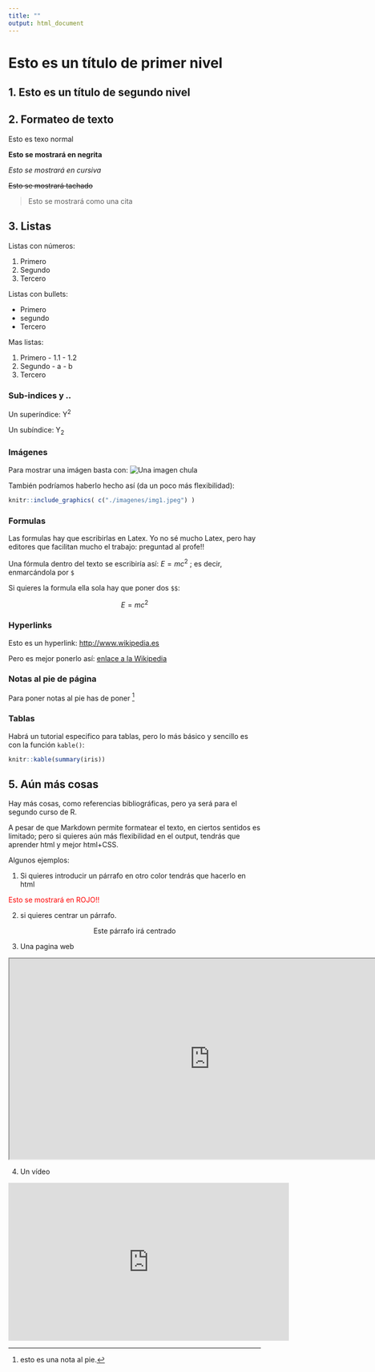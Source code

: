 ```yaml
---
title: ""
output: html_document
---
```




# Esto es un título de primer nivel

## 1. Esto es un título de segundo nivel


## 2. Formateo de texto

Esto es texo normal  

**Esto se mostrará en negrita**

*Esto se mostrará en cursiva*

~~Esto se mostrará tachado~~

> Esto se mostrará como una cita

## 3. Listas

Listas con números:

  1. Primero
  2. Segundo
  3. Tercero


Listas con bullets:

  - Primero
  - segundo
  - Tercero

Mas listas:

  1. Primero
    - 1.1
    - 1.2
  2. Segundo
    - a
    - b
  3. Tercero



### Sub-indices y ..

Un superíndice: Y^2^

Un subíndice:  Y~2~




### Imágenes

Para mostrar una imágen basta con: ![Una imagen chula](./imagenes/img1.jpeg) 

También podríamos haberlo hecho así (da un poco más flexibilidad):


```r
knitr::include_graphics( c("./imagenes/img1.jpeg") )
```

### Formulas

Las formulas hay que escribirlas en Latex. Yo no sé mucho Latex, pero hay editores que facilitan mucho el trabajo: preguntad al profe!!

Una fórmula dentro del texto se escribiría así: $E = mc^{2}$ ; es decir, enmarcándola por `$`

Si quieres la formula ella sola hay que poner dos `$$`:
 
$$E = mc^{2}$$


### Hyperlinks


Esto es un hyperlink: <http://www.wikipedia.es>

Pero es mejor ponerlo así: [enlace a la Wikipedia](http://www.wikipedia.es)


### Notas al pie de página

Para poner notas al pie has de poner [^1] 

[^1]: esto es una nota al pie.


### Tablas

Habrá un tutorial especifico para tablas, pero lo más básico y sencillo es con la función `kable()`:

```r
knitr::kable(summary(iris))
```


## 5. Aún más cosas

Hay más cosas, como referencias bibliográficas, pero ya será para el segundo curso de R.

A pesar de que Markdown permite formatear el texto, en ciertos sentidos es limitado; pero si quieres aún más flexibilidad en el output, tendrás que aprender html y mejor html+CSS.

Algunos ejemplos:

1. Si quieres introducir un párrafo en otro color tendrás que hacerlo en html

<FONT COLOR="Red">Esto se mostrará en ROJO!!</FONT>


2. si quieres centrar un párrafo.

<CENTER>Este párrafo irá centrado</CENTER>

3. Una pagina web

<iframe src="http://www.eldiario.es/" height="400" width="800"></iframe>
 
 

4. Un vídeo
 

<iframe width="560" height="315" src="https://www.youtube.com/embed/ACv9zaBa1A4" frameborder="0" allowfullscreen></iframe>
